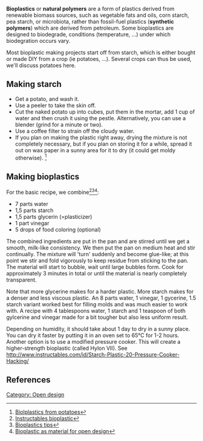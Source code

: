 '''Bioplastics''' or '''natural polymers''' are a form of plastics derived from renewable biomass sources, such as vegetable fats and oils, corn starch, pea starch, or microbiota, rather than fossil-fuel plastics ('''synthetic polymers''') which are derived from petroleum. Some bioplastics are designed to biodegrade, conditions (temperature, ...) under which biodegration occurs vary.

Most bioplastic making projects start off from starch, which is either bought or made DIY from a crop (ie potatoes, ...). Several crops can thus be used, we'll discuss potatoes here.

==Making starch==
* Get a potato, and wash it.
* Use a peeler to take the skin off.
* Cut the naked potato up into cubes, put them in the mortar, add 1 cup of water and then crush it using the pestle. Alternatively, you can use a blender (grind for a minute or two).
* Use a coffee filter to strain off the cloudy water.
* If you plan on making the plastic right away, drying the mixture is not completely necessary, but if you plan on storing it for a while, spread it out on wax paper in a sunny area for it to dry (it could get moldy otherwise). <ref>[http://www.instructables.com/id/Make-Potato-Plastic!/step3/Mix-it-Up-/ Biolplastics from potatoes]</ref>

==Making bioplastics==
For the basic recipe, we combine<ref>[http://www.instructables.com/id/Making-BioPlastics-Environmentally-Friendly-Plast/ Instructables bioplastic]</ref><ref>[http://www.shapeways.com/blog/archives/374-Cooking-molding-bioplastics-at-home-recipes,-results-tips.html Bioplastics tips]</ref><ref>[http://openmaterials.org/2010/02/18/resources-for-homemade-bioplastic/ Bioplastic as material for open design]</ref>:
* 7 parts water
* 1,5 parts starch
* 1,5 parts glycerin (=plasticizer)
* 1 part vinegar
* 5 drops of food coloring (optional)

The combined ingredients are put in the pan and are stirred until we get a smooth, milk-like consistency. We then put the pan on medium heat and stir continually. The mixture will 'turn' suddenly and become glue-like; at this point we stir and fold vigorously to keep residue from sticking to the pan. The material will start to bubble, wait until large bubbles form. Cook for approximately 3 minutes in total or until the material is nearly completely transparent. 

Note that more glycerine makes for a harder plastic. More starch makes for a denser and less viscous plastic. An 8 parts water, 1 vinegar, 1 gycerine, 1.5 starch variant worked best for filling molds and was much easier to work with. A recipe with 4 tablespoons water, 1 starch and 1 teaspoon of both gylcerine and vinegar made for a bit tougher but also less uniform result.

Depending on humidity, it should take about 1 day to dry in a sunny place. You can dry it faster by putting it in an oven set to 65°C for 1-2 hours. Another option is to use a modified pressure cooker. This will create a higher-strength bioplastic (called Hylon VII). See http://www.instructables.com/id/Starch-Plastic-20-Pressure-Cooker-Hacking/

==References==
{{reflist}}

[[Category: Open design]]